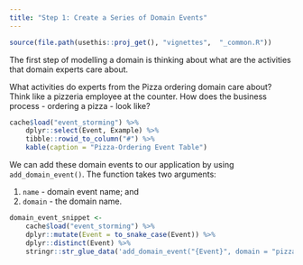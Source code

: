 ---
title: "Step 1: Create a Series of Domain Events"
---

```{r, include = FALSE}
source(file.path(usethis::proj_get(), "vignettes",  "_common.R"))
```

The first step of modelling a domain is thinking about what are the activities
that domain experts care about.

What activities do experts from the Pizza ordering domain care about? Think like
a pizzeria employee at the counter. How does the business process - ordering a
pizza - look like?


```{r domain-event-table}
cache$load("event_storming") %>% 
    dplyr::select(Event, Example) %>% 
    tibble::rowid_to_column("#") %>% 
    kable(caption = "Pizza-Ordering Event Table")
```

We can add these domain events to our application by using `add_domain_event()`.
The function takes two arguments:

(1) `name` - domain event name; and 
(2) `domain` - the domain name.

```{r domain-event-code}
domain_event_snippet <- 
    cache$load("event_storming") %>% 
    dplyr::mutate(Event = to_snake_case(Event)) %>% 
    dplyr::distinct(Event) %>% 
    stringr::str_glue_data('add_domain_event("{Event}", domain = "pizza_ordering")')
```

```{r code=domain_event_snippet, eval=FALSE, echo=TRUE}
```
